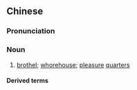 {{also|青楼}}
==Chinese==
{{zh-forms|s=青楼|lit=blue-green mansion}}

===Pronunciation===
{{zh-pron
|m=qīnglóu
|c=cing1 lau4-2
|cat=n
}}

===Noun===
{{zh-noun}}

# {{lb|zh|literary}} [[brothel]]; [[whorehouse]]; [[pleasure]] [[quarter]]s

====Derived terms====
{{zh-der|紅粉青樓}}